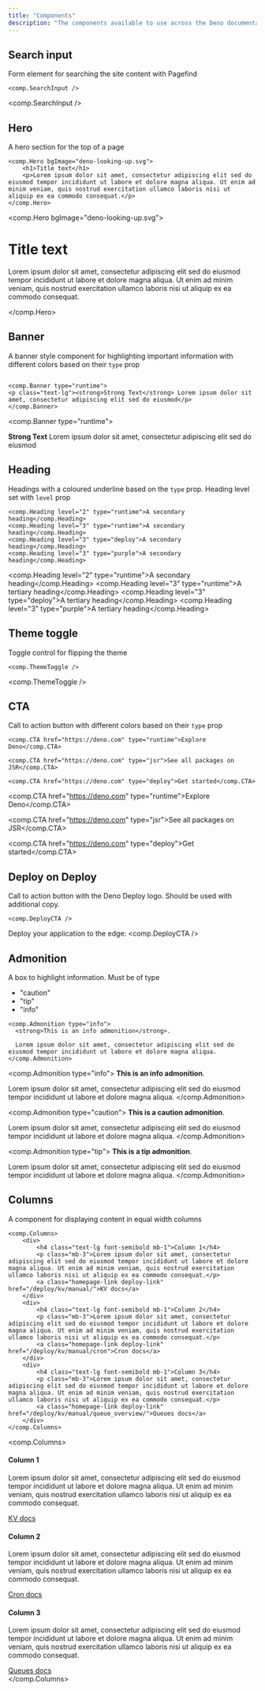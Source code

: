 ```yaml
---
title: "Components"
description: "The components available to use across the Deno documentation."
---
```


## Search input

Form element for searching the site content with Pagefind

```tsx
<comp.SearchInput />
```
<comp.SearchInput />


## Hero

A hero section for the top of a page

```tsx
<comp.Hero bgImage="deno-looking-up.svg">
    <h1>Title text</h1>
    <p>Lorem ipsum dolor sit amet, consectetur adipiscing elit sed do eiusmod tempor incididunt ut labore et dolore magna aliqua. Ut enim ad minim veniam, quis nostrud exercitation ullamco laboris nisi ut aliquip ex ea commodo consequat.</p>
</comp.Hero>
```

<comp.Hero  bgImage="deno-looking-up.svg">
    <h1>Title text</h1>
    <p>Lorem ipsum dolor sit amet, consectetur adipiscing elit sed do eiusmod tempor incididunt ut labore et dolore magna aliqua. Ut enim ad minim veniam, quis nostrud exercitation ullamco laboris nisi ut aliquip ex ea commodo consequat.</p>
</comp.Hero>

## Banner

A banner style component for highlighting important information with different colors based on their `type` prop

```tsx

<comp.Banner type="runtime">
<p class="text-lg"><strong>Strong Text</strong> Lorem ipsum dolor sit amet, consectetur adipiscing elit sed do eiusmod</p>
</comp.Banner>
```

<comp.Banner type="runtime">
<p class="text-lg"><strong>Strong Text</strong> Lorem ipsum dolor sit amet, consectetur adipiscing elit sed do eiusmod</p>
</comp.Banner>

## Heading

Headings with a coloured underline based on the `type` prop. Heading level set with  `level` prop

```tsx
<comp.Heading level="2" type="runtime">A secondary heading</comp.Heading>
<comp.Heading level="3" type="runtime">A secondary heading</comp.Heading>
<comp.Heading level="3" type="deploy">A secondary heading</comp.Heading>
<comp.Heading level="3" type="purple">A secondary heading</comp.Heading>
```

<comp.Heading level="2" type="runtime">A secondary heading</comp.Heading>
<comp.Heading level="3" type="runtime">A tertiary heading</comp.Heading>
<comp.Heading level="3" type="deploy">A tertiary heading</comp.Heading>
<comp.Heading level="3" type="purple">A tertiary heading</comp.Heading>


## Theme toggle

Toggle control for flipping the theme

```tsx
<comp.ThemeToggle />
```
<comp.ThemeToggle />

## CTA

Call to action button with different colors based on their `type` prop

```tsx
<comp.CTA href="https://deno.com" type="runtime">Explore Deno</comp.CTA>

<comp.CTA href="https://deno.com" type="jsr">See all packages on JSR</comp.CTA>

<comp.CTA href="https://deno.com" type="deploy">Get started</comp.CTA>
```

<comp.CTA href="https://deno.com" type="runtime">Explore Deno</comp.CTA><br/>

<comp.CTA href="https://deno.com" type="jsr">See all packages on JSR</comp.CTA><br/>

<comp.CTA href="https://deno.com" type="deploy">Get started</comp.CTA><br/>

## Deploy on Deploy

Call to action button with the Deno Deploy logo. Should be used with additional copy.
```tsx
<comp.DeployCTA />
```

Deploy your application to the edge: <comp.DeployCTA />

## Admonition

A box to highlight information. Must be of type
- "caution"
- "tip"
- "info"

```tsx
<comp.Admonition type="info">
  <strong>This is an info admonition</strong>.

  Lorem ipsum dolor sit amet, consectetur adipiscing elit sed do eiusmod tempor incididunt ut labore et dolore magna aliqua.
</comp.Admonition>
```
<comp.Admonition type="info">
  <strong>This is an info admonition</strong>.

  Lorem ipsum dolor sit amet, consectetur adipiscing elit sed do eiusmod tempor incididunt ut labore et dolore magna aliqua.
</comp.Admonition>

<comp.Admonition type="caution">
  <strong>This is a caution admonition</strong>.

  Lorem ipsum dolor sit amet, consectetur adipiscing elit sed do eiusmod tempor incididunt ut labore et dolore magna aliqua.
</comp.Admonition>

<comp.Admonition type="tip">
  <strong>This is a tip admonition</strong>.

  Lorem ipsum dolor sit amet, consectetur adipiscing elit sed do eiusmod tempor incididunt ut labore et dolore magna aliqua.
</comp.Admonition>

## Columns

A component for displaying content in equal width columns

```tsx
<comp.Columns>
    <div>
        <h4 class="text-lg font-semibold mb-1">Column 1</h4>
        <p class="mb-3">Lorem ipsum dolor sit amet, consectetur adipiscing elit sed do eiusmod tempor incididunt ut labore et dolore magna aliqua. Ut enim ad minim veniam, quis nostrud exercitation ullamco laboris nisi ut aliquip ex ea commodo consequat.</p>
        <a class="homepage-link deploy-link" href="/deploy/kv/manual/">KV docs</a>
    </div>
    <div>
        <h4 class="text-lg font-semibold mb-1">Column 2</h4>
        <p class="mb-3">Lorem ipsum dolor sit amet, consectetur adipiscing elit sed do eiusmod tempor incididunt ut labore et dolore magna aliqua. Ut enim ad minim veniam, quis nostrud exercitation ullamco laboris nisi ut aliquip ex ea commodo consequat.</p>
        <a class="homepage-link deploy-link" href="/deploy/kv/manual/cron">Cron docs</a>
    </div>
    <div>
        <h4 class="text-lg font-semibold mb-1">Column 3</h4>
        <p class="mb-3">Lorem ipsum dolor sit amet, consectetur adipiscing elit sed do eiusmod tempor incididunt ut labore et dolore magna aliqua. Ut enim ad minim veniam, quis nostrud exercitation ullamco laboris nisi ut aliquip ex ea commodo consequat.</p>
        <a class="homepage-link deploy-link" href="/deploy/kv/manual/queue_overview/">Queues docs</a>
    </div>
</comp.Columns>
```
<comp.Columns>
    <div>
        <h4 class="text-lg font-semibold mb-1">Column 1</h4>
        <p class="mb-3">Lorem ipsum dolor sit amet, consectetur adipiscing elit sed do eiusmod tempor incididunt ut labore et dolore magna aliqua. Ut enim ad minim veniam, quis nostrud exercitation ullamco laboris nisi ut aliquip ex ea commodo consequat.</p>
        <a class="homepage-link deploy-link" href="/deploy/kv/manual/">KV docs</a>
    </div>
    <div>
        <h4 class="text-lg font-semibold mb-1">Column 2</h4>
        <p class="mb-3">Lorem ipsum dolor sit amet, consectetur adipiscing elit sed do eiusmod tempor incididunt ut labore et dolore magna aliqua. Ut enim ad minim veniam, quis nostrud exercitation ullamco laboris nisi ut aliquip ex ea commodo consequat.</p>
        <a class="homepage-link deploy-link" href="/deploy/kv/manual/cron">Cron docs</a>
    </div>
    <div>
        <h4 class="text-lg font-semibold mb-1">Column 3</h4>
        <p class="mb-3">Lorem ipsum dolor sit amet, consectetur adipiscing elit sed do eiusmod tempor incididunt ut labore et dolore magna aliqua. Ut enim ad minim veniam, quis nostrud exercitation ullamco laboris nisi ut aliquip ex ea commodo consequat.</p>
        <a class="homepage-link deploy-link" href="/deploy/kv/manual/queue_overview/">Queues docs</a>
    </div>
</comp.Columns>
